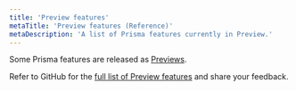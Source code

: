 ```yaml
---
title: 'Preview features'
metaTitle: 'Preview features (Reference)'
metaDescription: 'A list of Prisma features currently in Preview.'
---
```


<TopBlock>

Some Prisma features are released as [Previews](../../../about/releases#preview). 

Refer to GitHub for the [full list of Preview features](https://github.com/prisma/prisma/issues/3108) and share your feedback.

</TopBlock>
